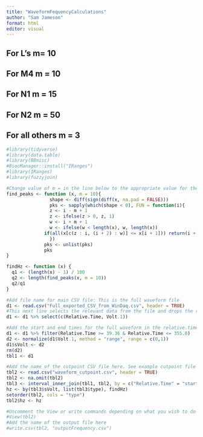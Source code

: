 ---
title: "WaveformFequencyCalculations"
author: "Sam Jameson"
format: html
editor: visual
---

## For L's m= 10

## For M4 m = 10

## For N1 m = 15

## For N2 m = 50

## For all others m = 3

```{r}

#library(tidyverse)
#library(data.table)
#library(BBmisc)
#BiocManager::install("IRanges")
#library(IRanges)
#library(fuzzyjoin)

#Change value of m = in the line below to the appropriate value for the tested waveform
find_peaks <- function (x, m = 10){
                shape <- diff(sign(diff(x, na.pad = FALSE)))
                pks <- sapply(which(shape < 0), FUN = function(i){
                z <- i - m + 1
                z <- ifelse(z > 0, z, 1)
                w <- i + m + 1
                w <- ifelse(w < length(x), w, length(x))
              if(all(x[c(z : i, (i + 2) : w)] <= x[i + 1])) return(i + 1) else return(numeric(0))
                })
              pks <- unlist(pks)
              pks
}

findHz <- function (x) {
  q1 <- (length(x) - 1) / 100
  q2 <- length(find_peaks(x, m = 10))
  q2/q1
}

#Add file name for main CSV file: This is the full waveform file
d1 <- read.csv("Full_exported_CSV_from_WinDaq.csv", header = TRUE)
#This next line selects the relevant data from the file and drops the remainder
d1 <- d1 %>% select(c(Relative.Time, Volt.1))

#Add the start and end times for the full waveform in the relative.time = statements in the next line. This trims the file for normalization. This normalization may not be strictly necessary, but keeps everything standardized.
d1 <- d1 %>% filter(Relative.Time >= 39.36 & Relative.Time <= 355.0)
d2 <- normalize(d1$Volt.1, method = "range", range = c(0,1))
d1$sVolt <- d2
rm(d2)
tbl1 <- d1

#Add the name of the cutpoint CSV file here. See example cutpoint file format in the github folder. Do not change column headers.
tbl2 <- read.csv("waveform_cutpoint.csv", header = TRUE)
tbl2 <- na.omit(tbl2)
tbl3 <- interval_inner_join(tbl1, tbl2, by = c("Relative.Time" = "start", "Relative.Time" = "end"))
hz <- by(tbl3$sVolt, list(tbl3$type), findHz)
setorder(tbl2, cols = "type")
tbl2$hz <- hz

#Uncomment the View or write commands depending on what you wish to do
#View(tbl2)
#Add the name of the output file here
#write.csv(tbl2, "outputFrequency.csv")

```